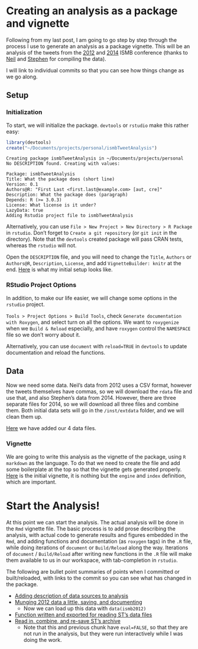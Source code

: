 # Creating an analysis as a package and vignette

Following from my last post, I am going to go step by step through the process I use to generate an analysis as a package vignette. This will be an analysis of the tweets from the [2012](http://nsaunders.wordpress.com/2012/08/16/twitter-coverage-of-the-ismb-2012-meeting-some-statistics/) and [2014](https://github.com/stephenturner/twitterchive) ISMB conference (thanks to [Neil](https://twitter.com/nsaunders) and [Stephen](https://twitter.com/genetics_blog) for compiling the data). 

I will link to individual commits so that you can see how things change as we go along.

## Setup 

### Initialization

To start, we will initialize the package. `devtools` or `rstudio` make this rather easy:

```r
library(devtools)
create("~/Documents/projects/personal/ismbTweetAnalysis")
```

```
Creating package ismbTweetAnalysis in ~/Documents/projects/personal
No DESCRIPTION found. Creating with values:

Package: ismbTweetAnalysis
Title: What the package does (short line)
Version: 0.1
Authors@R: "First Last <first.last@example.com> [aut, cre]"
Description: What the package does (paragraph)
Depends: R (>= 3.0.3)
License: What license is it under?
LazyData: true
Adding Rstudio project file to ismbTweetAnalysis
```

Alternatively, you can use `File > New Project > New Directory > R Package` in `rstudio`. Don't forget to `Create a git repository` (or `git init` in the directory). Note that the `devtools` created package will pass CRAN tests, whereas the `rstudio` will not.

Open the `DESCRIPTION` file, and you will need to change the `Title`, `Authors` or `Authors@R`, `Description`, `License`, and add `VignetteBuilder: knitr` at the end. [Here](https://github.com/rmflight/ismbTweetAnalysis/commit/16ddb22e252520d6088dc17d4c63e9c41dc32314) is what my initial setup looks like.

### RStudio Project Options

In addition, to make our life easier, we will change some options in the `rstudio` project. 

`Tools > Project Options > Build Tools`, check `Generate documentation with Roxygen`, and select turn on all the options. We want to `roxygenize` when we `Build & Reload` especially, and have `roxygen` control the `NAMESPACE` file so we don't worry about it.

Alternatively, you can use `document` with `reload=TRUE` in `devtools` to update documentation and reload the functions. 

## Data

Now we need some data. Neil's data from 2012 uses a CSV format, however the tweets themselves have commas, so we will download the `rdata` file and use that, and also Stephen's data from 2014. However, there are three separate files for 2014, so we will download all three files and combine them. Both initial data sets will go in the `/inst/extdata` folder, and we will clean them up.

[Here](https://github.com/rmflight/ismbTweetAnalysis/commit/391aee099f08c94d26e183e2d9a80781afa722bc) we have added our 4 data files.

### Vignette

We are going to write this analysis as the vignette of the package, using `R markdown` as the language. To do that we need to create the file and add some boilerplate at the top so that the vignette gets generated properly. [Here](https://github.com/rmflight/ismbTweetAnalysis/commit/c1de77bfc803435b3af32f641b165615aaabb57b) is the initial vignette, it is nothing but the `engine` and `index` definition, which are important.

# Start the Analysis!

At this point we can start the analysis. The actual analysis will be done in the `Rmd` vignette file. The basic process is to add prose describing the analysis, with actual code to generate results and figures embedded in the `Rmd`, and adding functions and documentation (as `roxygen` tags) in the `.R` file, while doing iterations of `document` or `Build/Reload` along the way. Iterations of `document` / `Build/Reload` after writing new functions in the `.R` file will make them available to us in our workspace, with tab-completion in `rstudio`. 

The following are bullet point summaries of points when I committed or built/reloaded, with links to the commit so you can see what has changed in the package.

* [Adding description of data sources to analysis ](https://github.com/rmflight/ismbTweetAnalysis/commit/f3dabdc3f7fb981489ba35e18bd458a983b33698)
* [Munging 2012 data a little, saving, and documenting](https://github.com/rmflight/ismbTweetAnalysis/commit/be314c3edb8953adc4351e90c2b038285cb78d3b)
  * Now we can load up this data with `data(ismb2012)`
* [Function written and exported for reading ST's data files](https://github.com/rmflight/ismbTweetAnalysis/commit/f90268c97e5a94c5cd052f40d7f394d81e8adc61)
* [Read in, combine, and re-save ST's archive](https://github.com/rmflight/ismbTweetAnalysis/commit/f46a8b21bf3a168ff469925fab38c6ee8ccb9a08)
  * Note that this and previous chunk have `eval=FALSE`, so that they are not run in the analysis, but they were run interactively while I was doing the work.
